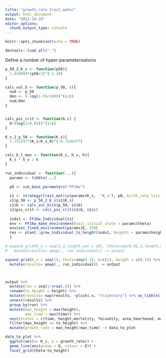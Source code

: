 ```yaml
---
title: "growth_rate_trait_water"
output: html_document
date: "2022-10-24"
editor_options: 
  chunk_output_type: console
---
```


```r
knitr::opts_chunk$set(echo = TRUE)
```

```r
devtools::load_all(".")
```

Define a number of hyper-parameterisations

```r
p_50_2_K_s <- function(p50){
  1.638999*(p50/2)^(-1.38)
}

calc_vul_b <- function(p_50, c){
  num <- p_50
  den <- (-log(1-50/100))^(1/c)
  num/den
}


calc_psi_crit <- function(b,c) {
  b*(log(1/0.05))^(1/c)
}

K_s_2_p_50 <- function(K_s){
  1.731347*(K_s/K_s_0)^(-0.7246377)
}

calc_k_l_max <- function(K_s, h_v, h){
  K_s * h_v / h
}
```

```r
run_individual <- function(...){
  params <- tibble(...)
  
  p0 <- scm_base_parameters("FF16w")

  s1 <- strategy(trait_matrix(params$K_s,  "K_s"), p0, birth_rate_list = 1)
  s1$p_50 <- p_50_2_K_s(s1$K_s)
  s1$b <- calc_vul_b(s1$p_50, s1$b)
  s1$psi_crit <- calc_psi_crit(s1$b, s1$c)
  
  indv1 <- FF16w_Individual(s1)
  env <- FF16w_make_environment(soil_initial_state = params$theta)
  env$set_fixed_environment(params$E, 150)
  res <- plant::grow_individual_to_height(indv1, heights = params$height, env, time_max =100)
  }
```


```r
# expand_grid(K_s = seq(1,3,length.out = 10), theta=seq(0.01,1,length.out=5), E=c(0.25,0.5,0.75,1), height = c(0.5, 2, 10, 15,20)) %>%
#   mutate(results= pmap(., run_individual)) -> output

expand_grid(K_s = seq(1), theta=seq(0.1), E=c(1), height = c(0.5)) %>%
  mutate(results= pmap(., run_individual)) -> output



output %>%
  mutate(run = seq(1:nrow(.))) %>%
  rename(to_height = height) %>%
  mutate(results= map(results, ~pluck(.x, "trajectory") %>% as_tibble())) %>%
  unnest(results) %>%
  group_by(run) %>%
  mutate(max_height = max(height),
         max_time = max(time)) %>%
  nest(states = c(time, height,mortality, fecundity, area_heartwood, mass_heartwood)) %>%
  filter(max_height >= to_height) %>%
  mutate(growth_rate = max_height/max_time) -> data_to_plot
```


```r
data_to_plot %>%
  ggplot(aes(x= K_s, y = growth_rate)) +
  geom_line(aes(group = E, colour = E)) +
  facet_grid(theta~to_height)
```
